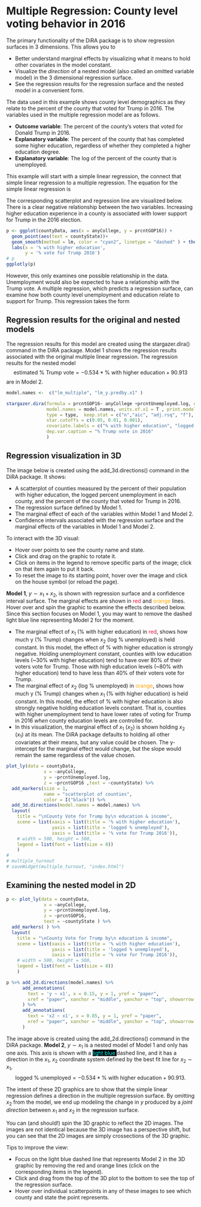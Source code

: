 # Multiple Regression: County level voting behavior in 2016 {#MultipleRegression}

The primary functionality of the DiRA package is to show regression surfaces in 3 dimensions. This allows you to 

  - Better understand marginal effects by visualizing what it means to hold other covariates in the model constant. 
  - Visualize the *direction* of a nested model (also called an omitted variable model) in the 3 dimensional regression surface. 
  - See the regression results for the regression surface and the nested model in a convenient form.

The data used in this example shows county level demographics as they relate to the percent of the county that voted for Trump in 2016. The variables used in the multiple regression model are as follows. 

  - **Outcome variable**: The percent of the county's voters that voted for Donald Trump in 2016. 
  - **Explanatory variable**: The percent of the county that has completed some higher education, regardless of whether they completed a higher education degree.
  - **Explanatory variable**: The log of the percent of the county that is unemployed. 


This example will start with a simple linear regression, the connect that simple linear regression to a multiple regression. The equation for the simple linear regression is

\begin{align*}
\hat{y} &= \hat{\beta}_1 x_1 + \hat{\beta}_0 \\
\text{estimated % Trump vote} &= -0.534 * \text{% with higher education} + 90.913.\\
\end{align*}

The corresponding scatterplot and regression line are visualized below. There is a clear negative relationship between the two variables. Increasing higher education experience in a county is associated with lower support for Trump in the 2016 election. 

```r
p <- ggplot(countyData, aes(x = anyCollege, y = prcntGOP16)) +
  geom_point(aes(text = countyState))+
  geom_smooth(method = lm, color = "cyan2", linetype = "dashed" ) + theme_classic() +
  labs(x = '% with higher education', 
       y = '% vote for Trump 2016')
# p
ggplotly(p)
```


However, this only examines one possible relationship in the data. Unemployment would also be expected to have a relationship with the Trump vote. A multiple regression, which predicts a regression surface, can examine how both county level unemployment and education relate to support for Trump. This regression takes the form


\begin{align*}
\hat{y} &= \hat{\beta}_1 x_1 + \hat{\beta}_2 x_2 + \hat{\beta}_0 \\
\text{estimated % Trump vote} = & -0.781 * \text{% with higher education} - \\
                                        & 16.727 * \text{logged % unemployed} + 130.274.
\end{align*}


## Regression results for the original and nested models

The regression results for this model are created using the stargazer.dira() command in the DiRA package. Model 1 shows the regression results associated with the original multiple linear regression. The regression results for the nested model $$\text{estimated % Trump vote} = -0.534 * \text{% with higher education} + 90.913$$ are in Model 2.

```r
model.names <-  c("lm_multiple", "lm_y.predby.x1" )

stargazer.dira(formula = prcntGOP16~ anyCollege +prcntUnemployed.log, data = countyData,
               model.names = model.names, units.of.x1 = T , print.model.descriptions = F,
               type = type,  keep.stat = c("n","aic", "adj.rsq", "f"),
               star.cutoffs = c(0.05, 0.01, 0.001),
               covariate.labels = c("% with higher education", "logged % unemployed","Constant"),
               dep.var.caption = "% Trump vote in 2016"
               )
```


## Regression visualization in 3D

The image below is created using the add_3d.directions() command in the DiRA package. It shows:

  - A scatterplot of counties measured by the percent of their population with higher education, the logged percent unemployment in each county, and the percent of the county that voted for Trump in 2016.
  - The regression surface defined by Model 1.
  - The marginal effect of each of the variables within Model 1 and Model 2. 
  - Confidence intervals associated with the regression surface and the marginal effects of the variables in Model 1 and Model 2.
  
To interact with the 3D visual:

  - Hover over points to see the county name and state.
  - Click and drag on the graphic to rotate it.
  - Click on items in the legend to remove specific parts of the image; click on that item again to put it back.
  - To reset the image to its starting point, hover over the image and click on the house symbol (or reload the page).

**Model 1**, $y \sim x_1 + x_2$, is shown with regression surface and a confidence interval surface. The marginal effects are shown in <span style="color: crimson;">red</span> and <span style="color: orange;">orange</span> lines. Hover over and spin the graphic to examine the effects described below. Since this section focuses on Model 1, you may want to remove the dashed light blue line representing Model 2 for the moment.

  - The marginal effect of $x_1$ (% with higher education) in <span style="color: crimson;">red</span>, shows how much y (% Trump) changes when $x_2$ (log % unemployed) is held constant. In this model, the effect of % with higher education is strongly negative. Holding unemployment constant, counties with low education levels (~30\% with higher education) tend to have over 80\% of their voters vote for Trump. Those with high education levels (~80\% with higher education) tend to have less than 40\% of their voters vote for Trump.
  -  The marginal effect of $x_2$ (log % unemployed) in <span style="color: orange;">orange</span>, shows how much y (% Trump) changes when $x_1$ (% with higher education) is held constant. In this model, the effect of % with higher education is also strongly negative holding education levels constant. That is, counties with higher unemployment tend to have lower rates of voting for Trump in 2016 *when* county education levels are controlled for. 
  - In  this visualization, the marginal effect of $x_1$ ($x_2$) is shown holding $x_2$ ($x_1$) at its mean. The DiRA package defaults to holding all other covariates at their means, but any value could be chosen. The y-intercept for the marginal effect would change, but the slope would remain the same regardless of the value chosen.


```r
plot_ly(data = countyData, 
              x = ~anyCollege,
              y = ~prcntUnemployed.log,
              z = ~prcntGOP16 ,text = ~countyState) %>%
  add_markers(size = 1, 
              name = "scatterplot of counties", 
              color = I("black")) %>% 
  add_3d.directions(model.names = model.names) %>%
  layout( 
    title = "\nCounty Vote for Trump by\n education & income",
    scene = list(xaxis = list(title = '% with higher education'),
                 yaxis = list(title = 'logged % unemployed'),
                 zaxis = list(title = '% vote for Trump 2016')),
    # width = 500, height = 500,
    legend = list(font = list(size = 8))
    )
# 
# multiple_turnout
# saveWidget(multiple_turnout, "index.html")
```

## Examining the nested model in 2D

```r
p <- plot_ly(data = countyData, 
              x = ~anyCollege,
              y = ~prcntUnemployed.log,
              z = ~prcntGOP16,
              text = ~countyState ) %>%
  add_markers( ) %>%
  layout( 
    title = "\nCounty Vote for Trump by\n education & income",
    scene = list(xaxis = list(title = '% with higher education'),
                 yaxis = list(title = 'logged % unemployed'),
                 zaxis = list(title = '% vote for Trump 2016')),
    # width = 500, height = 500,
    legend = list(font = list(size = 8))
    ) 

p %>% add_2d.directions(model.names) %>% 
      add_annotations(
        text = 'y ~ x1', x = 0.15, y = 1, yref = "paper",
        xref = "paper", xanchor = "middle", yanchor = "top", showarrow = FALSE, font = list(size = 15)
      ) %>% 
      add_annotations(
        text = 'x2 ~ x1', x = 0.85, y = 1, yref = "paper",
        xref = "paper", xanchor = "middle", yanchor = "top", showarrow = FALSE, font = list(size = 15)
      )

```


The image above is created using the add_2d.directions() command in the DiRA package. **Model 2**, $y \sim x_1$ is a nested model of Model 1 and only has one axis. This axis is shown with a <span style="color: aqua;background-color:black">light blue </span> dashed line, and it has a direction in the $x_1$, $x_2$ coordinate system defined by the best fit line for $x_2 \sim x_1$,   $$\text{logged % unemployed} = -0.534 * \text{% with higher education} + 90.913.$$

The intent of these 2D graphics are to show that the simple linear regression defines a direction in the multiple regression surface. By omitting $x_2$ from the model, we end up modeling the change in $y$ produced by a *joint direction* between $x_1$ and $x_2$ in the regression surface.

You can (and should!) spin the 3D graphic to reflect the 2D images. The images are not identical because the 3D image has a perspective shift, but you can see that the 2D images are simply crossections of the 3D graphic. 

Tips to improve the view:

  - Focus on the light blue dashed line that represents Model 2 in the 3D graphic by removing the red and orange lines (click on the corresponding items in the legend).
  - Click and drag from the top of the 3D plot to the bottom to see the top of the regression surface.
  - Hover over individual scatterpoints in any of these images to see which county and state the point represents.

